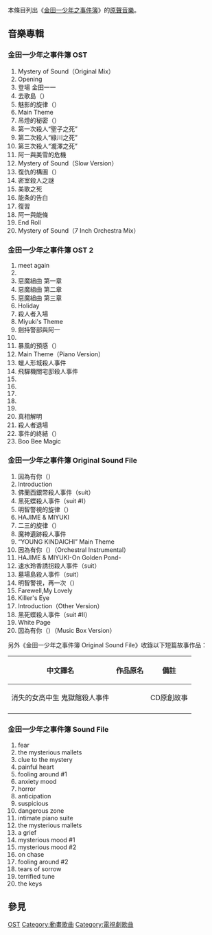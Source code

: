 {{unreferenced|time=2014-01-26T23:25:41+00:00}}

本條目列出《[[金田一少年之事件簿|金田一少年之事件簿]]》的[[原聲音樂|原聲音樂]]。

==音樂專輯==
===金田一少年之事件簿 OST ===
{{Infobox Album
| Name  = 金田一少年之事件簿<br/>Original Soundtrack
| Type  = soundtrack
| Cover  = 
| Background =
| Alt  = 
| Artist  = [[圓谷優子|圓谷優子]] / [[和田薰|和田薰]]
| Released   = 1996年12月18日
| Recorded  = 
| Genre = [[動畫歌曲|動畫歌曲]]
| Length = 53分
| Label = EMI Music Japan
| Producer = 
| Reviews = 
| Chart position = 
| Certification = 
| Last album = 
| This album = 
| Next album = 
| Misc  = 
}}
#Mystery of Sound（Original Mix）
#Opening
#登場 金田一一
#去歌島（{{lang|ja|歌島へ}}）
#魅影的旋律（{{lang|ja|ファントムのテーマ}}）
#Main Theme
#吊燈的秘密（{{lang|ja|シャンデリアの秘密}}）
#第一次殺人“聖子之死”
#第二次殺人“綠川之死”
#第三次殺人“瀧澤之死”
#阿一與美雪的危機
#Mystery of Sound（Slow Version）
#復仇的構圖（{{lang|ja|復讐の構図}}）
#密室殺人之謎
#美歌之死
#能条的告白
#復習
#阿一與能條
#End Roll
#Mystery of Sound（7 Inch Orchestra Mix）

===金田一少年之事件簿 OST 2 ===
{{Infobox Album
| Name  = 金田一少年之事件簿<br/>Original Soundtrack 2
| Type  = soundtrack
| Cover  = 
| Background =
| Alt  = 
| Artist  = [[Laputa|Laputa]] / [[鈴木紗理奈|鈴木紗理奈]]
| Released   = 1998年3月18日
| Recorded  = 
| Genre = [[動畫歌曲|動畫歌曲]]
| Length = 66分
| Label = EMI Music Japan
| Producer = 
| Reviews = 
| Chart position = 
| Certification = 
| Last album = 
| This album = 
| Next album = 
| Misc  = 
}}
# meet again
# {{lang|ja|舞台は静かに刻を待つ}}
# 惡魔組曲 第一章
# 惡魔組曲 第二章
# 惡魔組曲 第三章
# Holiday
# 殺人者入場
# Miyuki's Theme
# 劍持警部與阿一
# {{lang|ja|死者からの伝言}}
# 暴風的預感（{{lang|ja|嵐の予感}}）
# Main Theme（Piano Version）
# 蠟人形城殺人事件
# 飛驒機關宅邸殺人事件
# {{lang|ja|偽りの平穏}}
# {{lang|ja|男は黙って推理する?}}
# {{lang|ja|魅惑の時}}
# {{lang|ja|惨劇はくり返す...}}
# {{lang|ja|許されざる罪}}
# 真相解明
# 殺人者退場
# 事件的終結（{{lang|ja|事件の終わりに}}）
# Boo Bee Magic

===金田一少年之事件簿 Original Sound File ===
{{Infobox Album
| Name  = 金田一少年之事件簿<br/>Original Sound File
| Type  = soundtrack
| Cover  = 
| Background =
| Alt  = 
| Artist  = [[西脇唯|西脇唯]] / [[和田薰|和田薰]]
| Released   = 1998年7月15日
| Recorded  = 
| Genre = [[動畫歌曲|動畫歌曲]]
| Length = 58分
| Label = [[日本華納音樂|日本華納音樂]]
| Producer = 
| Reviews = 
| Chart position = 
| Certification = 
| Last album = 
| This album = 
| Next album = 
| Misc  = 
}}
#因為有你（{{lang|ja|君がいるから・・}}）
#Introduction
#佛蘭西銀幣殺人事件（suit）
#黑死蝶殺人事件（suit #I）
#明智警視的旋律（{{lang|ja|明智警視のテーマ}}）
#HAJIME & MIYUKI
#二三的旋律（{{lang|ja|二三のテーマ}}）
#魔神遺跡殺人事件
#“YOUNG KINDAICHI” Main Theme
#因為有你（{{lang|ja|君がいるから・・}}）（Orchestral Instrumental）
#HAJIME & MIYUKI-On Golden Pond-
#速水玲香誘拐殺人事件（suit）
#墓場島殺人事件（suit）
#明智警視，再一次（{{lang|ja|明智警視、再び}}）
#Farewell,My Lovely
#Killer's Eye
#Introduction（Other Version）
#黑死蝶殺人事件（suit #II）
#White Page
#因為有你（{{lang|ja|君がいるから・・}}）（Music Box Version）

另外《金田一少年之事件簿 Original Sound File》收錄以下短篇故事作品：

{| class="wikitable" 
|- 
! 中文譯名 || 作品原名 || 備註
|-
| 消失的女高中生 鬼獄館殺人事件 || {{lang|ja|消えた女子高生 鬼獄館殺人事件}} || CD原創故事
|-
|}

===金田一少年之事件簿 Sound File ===
{{Infobox Album
| Name  = 金田一少年之事件簿 Sound File 
| Type  = soundtrack
| Cover  = 
| Background =
| Alt  = 
| Artist  = [[見岳章|見岳章]]
| Released   = 1996年8月25日
| Recorded  = 
| Genre = 電視劇歌曲
| Length = 52分
| Label = [[日本華納音樂|日本華納音樂]]
| Producer = 
| Reviews = 
| Chart position = 
| Certification = 
| Last album = 
| This album = 
| Next album = 
| Misc  = 
}}
#fear
#the mysterious mallets
#clue to the mystery
#painful heart
#fooling around #1
#anxiety mood
#horror
#anticipation
#suspicious
#dangerous zone
#intimate piano suite
#the mysterious mallets
#a grief
#mysterious mood #1
#mysterious mood #2
#on chase
#fooling around #2
#tears of sorrow
#terrified tune
#the keys

==參見==
{{金田一少年之事件簿}}

[[Category:金田一少年之事件簿|OST]]
[[Category:動畫歌曲|Category:動畫歌曲]]
[[Category:電視劇歌曲|Category:電視劇歌曲]]